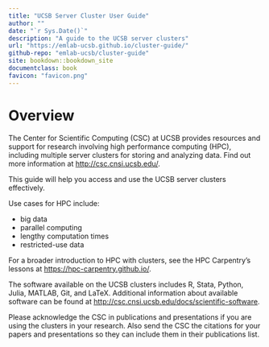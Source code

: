 ```yaml
---
title: "UCSB Server Cluster User Guide"
author: ""
date: "`r Sys.Date()`"
description: "A guide to the UCSB server clusters"
url: "https://emlab-ucsb.github.io/cluster-guide/"
github-repo: "emlab-ucsb/cluster-guide"
site: bookdown::bookdown_site
documentclass: book
favicon: "favicon.png"
---
```


# Overview {-}

The Center for Scientific Computing (CSC) at UCSB provides resources and support for research involving high performance computing (HPC), including multiple server clusters for storing and analyzing data. Find out more information at <http://csc.cnsi.ucsb.edu/>.

This guide will help you access and use the UCSB server clusters effectively.

Use cases for HPC include:

  * big data
  * parallel computing
  * lengthy computation times
  * restricted-use data

For a broader introduction to HPC with clusters, see the HPC Carpentry's lessons at <https://hpc-carpentry.github.io/>.

The software available on the UCSB clusters includes R, Stata, Python, Julia, MATLAB, Git, and LaTeX. Additional information about available software can be found at <http://csc.cnsi.ucsb.edu/docs/scientific-software>.

Please acknowledge the CSC in publications and presentations if you are using the clusters in your research. Also send the CSC the citations for your papers and presentations so they can include them in their publications list.

